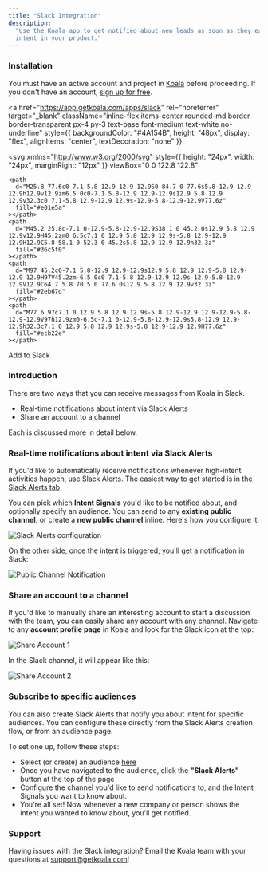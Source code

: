 ```yaml
---
title: "Slack Integration"
description:
  "Use the Koala app to get notified about new leads as soon as they express
  intent in your product."
---
```


### Installation

You must have an active account and project in [Koala](https://app.getkoala.com)
before proceeding. If you don't have an account,
[sign up for free](https://app.getkoala.com/signup).

<a
  href="https://app.getkoala.com/apps/slack"
  rel="noreferrer"
  target="_blank"
  className="inline-flex items-center rounded-md border border-transparent px-4 py-3 text-base font-medium text-white no-underline"
  style={{ backgroundColor: "#4A154B", height: "48px", display: "flex", alignItems: "center", textDecoration: "none" }}
>
  <svg
    xmlns="http://www.w3.org/2000/svg"
    style={{ height: "24px", width: "24px", marginRight: "12px" }}
    viewBox="0 0 122.8 122.8"
  >
    <path
      d="M25.8 77.6c0 7.1-5.8 12.9-12.9 12.9S0 84.7 0 77.6s5.8-12.9 12.9-12.9h12.9v12.9zm6.5 0c0-7.1 5.8-12.9 12.9-12.9s12.9 5.8 12.9 12.9v32.3c0 7.1-5.8 12.9-12.9 12.9s-12.9-5.8-12.9-12.9V77.6z"
      fill="#e01e5a"
    ></path>
    <path
      d="M45.2 25.8c-7.1 0-12.9-5.8-12.9-12.9S38.1 0 45.2 0s12.9 5.8 12.9 12.9v12.9H45.2zm0 6.5c7.1 0 12.9 5.8 12.9 12.9s-5.8 12.9-12.9 12.9H12.9C5.8 58.1 0 52.3 0 45.2s5.8-12.9 12.9-12.9h32.3z"
      fill="#36c5f0"
    ></path>
    <path
      d="M97 45.2c0-7.1 5.8-12.9 12.9-12.9s12.9 5.8 12.9 12.9-5.8 12.9-12.9 12.9H97V45.2zm-6.5 0c0 7.1-5.8 12.9-12.9 12.9s-12.9-5.8-12.9-12.9V12.9C64.7 5.8 70.5 0 77.6 0s12.9 5.8 12.9 12.9v32.3z"
      fill="#2eb67d"
    ></path>
    <path
      d="M77.6 97c7.1 0 12.9 5.8 12.9 12.9s-5.8 12.9-12.9 12.9-12.9-5.8-12.9-12.9V97h12.9zm0-6.5c-7.1 0-12.9-5.8-12.9-12.9s5.8-12.9 12.9-12.9h32.3c7.1 0 12.9 5.8 12.9 12.9s-5.8 12.9-12.9 12.9H77.6z"
      fill="#ecb22e"
    ></path>
  </svg>
  <span style={{ color: "white" }}>Add to Slack</span>
</a>

### Introduction

There are two ways that you can receive messages from Koala in Slack.

- Real-time notifications about intent via Slack Alerts
- Share an account to a channel

Each is discussed more in detail below.

### Real-time notifications about intent via Slack Alerts

If you'd like to automatically receive notifications whenever high-intent activities
happen, use Slack Alerts. The easiest way to get started is in the
[Slack Alerts tab](https://app.getkoala.com/goto/slack-alerts).

You can pick which **Intent Signals** you'd like to be notified about, and optionally specify an audience. You can send to any **existing public channel**, or create a **new public channel** inline. Here's how you configure it:

![Slack Alerts configuration](/images/integrations/slack/slack-alerts.png)

On the other side, once the intent is triggered, you'll get a notification in Slack:

![Public Channel Notification](/images/public-channel-notif.png)

### Share an account to a channel

If you'd like to manually share an interesting account to start a discussion
with the team, you can easily share any account with any channel. Navigate to
any **account profile page** in Koala and look for the Slack icon at the top:

![Share Account 1](/images/integrations/slack/share-in-slack.png)

In the Slack channel, it will appear like this:

![Share Account 2](/images/share-account-2.png)

### Subscribe to specific audiences

You can also create Slack Alerts that notify you about intent for specific audiences. You can configure these directly from the Slack Alerts creation flow, or from an audience page.

To set one up, follow these steps:
- Select (or create) an audience [here](https://app.getkoala.com/goto/views)
- Once you have navigated to the audience, click the **"Slack Alerts"** button at the top of the page
- Configure the channel you'd like to send notifications to, and the Intent Signals you want to know about.
- You're all set! Now whenever a new company or person shows the intent you wanted to know about, you'll
  get notified.

### Support

Having issues with the Slack integration? Email the Koala team with your
questions at support@getkoala.com!

